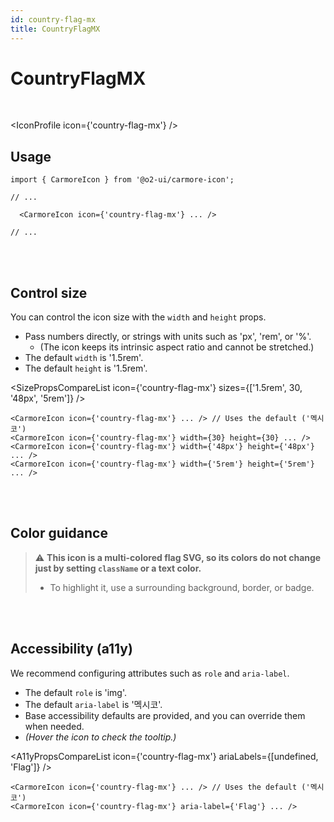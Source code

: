 ```yaml
---
id: country-flag-mx
title: CountryFlagMX
---
```




# CountryFlagMX

<br />

<IconProfile icon={'country-flag-mx'} />

## Usage

```tsx
import { CarmoreIcon } from '@o2-ui/carmore-icon';

// ...

  <CarmoreIcon icon={'country-flag-mx'} ... />

// ...
```

<br />
<br />

## Control size

You can control the icon size with the `width` and `height` props.

- Pass numbers directly, or strings with units such as 'px', 'rem', or '%'.
  - (The icon keeps its intrinsic aspect ratio and cannot be stretched.)
- The default `width` is '1.5rem'.
- The default `height` is '1.5rem'.

<SizePropsCompareList icon={'country-flag-mx'} sizes={['1.5rem', 30, '48px', '5rem']} />

```tsx
<CarmoreIcon icon={'country-flag-mx'} ... /> // Uses the default ('멕시코')
<CarmoreIcon icon={'country-flag-mx'} width={30} height={30} ... />
<CarmoreIcon icon={'country-flag-mx'} width={'48px'} height={'48px'} ... />
<CarmoreIcon icon={'country-flag-mx'} width={'5rem'} height={'5rem'} ... />
```

<br />
<br />

## Color guidance

> ⚠️ <b>This icon is a multi-colored flag SVG, so its colors do not change just by setting `className` or a text color.</b>
>
> - To highlight it, use a surrounding background, border, or badge.

<br />
<br />

## Accessibility (a11y)

We recommend configuring attributes such as `role` and `aria-label`.

- The default `role` is 'img'.
- The default `aria-label` is '멕시코'.
- Base accessibility defaults are provided, and you can override them when needed.
- _(Hover the icon to check the tooltip.)_

<A11yPropsCompareList icon={'country-flag-mx'} ariaLabels={[undefined, 'Flag']} />

```tsx
<CarmoreIcon icon={'country-flag-mx'} ... /> // Uses the default ('멕시코')
<CarmoreIcon icon={'country-flag-mx'} aria-label={'Flag'} ... />
```
